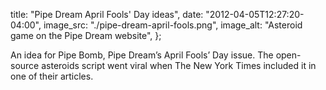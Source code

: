   title: "Pipe Dream April Fools' Day ideas",
  date: "2012-04-05T12:27:20-04:00",
  image_src: "./pipe-dream-april-fools.png",
  image_alt: "Asteroid game on the Pipe Dream website",
};

An idea for Pipe Bomb, Pipe Dream’s April Fools’ Day issue. The open-source asteroids script went viral when The New York Times included it in one of their articles.
